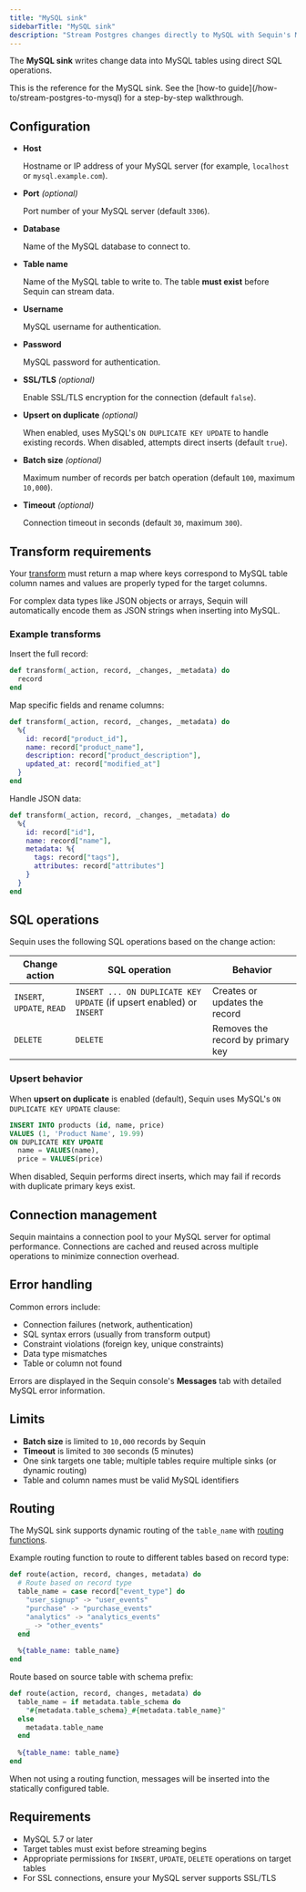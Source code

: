 ```yaml
---
title: "MySQL sink"
sidebarTitle: "MySQL sink"
description: "Stream Postgres changes directly to MySQL with Sequin's MySQL sink."
---
```


The **MySQL sink** writes change data into MySQL tables using direct SQL operations.

<Tip>
  This is the reference for the MySQL sink. See the [how-to guide](/how-to/stream-postgres-to-mysql) for a step-by-step walkthrough.
</Tip>

## Configuration

- **Host**

    Hostname or IP address of your MySQL server (for example, `localhost` or `mysql.example.com`).

- **Port** *(optional)*

    Port number of your MySQL server (default `3306`).

- **Database**

    Name of the MySQL database to connect to.

- **Table name**

    Name of the MySQL table to write to. The table **must exist** before Sequin can stream data.

- **Username**

    MySQL username for authentication.

- **Password**

    MySQL password for authentication.

- **SSL/TLS** *(optional)*

    Enable SSL/TLS encryption for the connection (default `false`).

- **Upsert on duplicate** *(optional)*

    When enabled, uses MySQL's `ON DUPLICATE KEY UPDATE` to handle existing records. When disabled, attempts direct inserts (default `true`).

- **Batch size** *(optional)*

    Maximum number of records per batch operation (default `100`, maximum `10,000`).

- **Timeout** *(optional)*

    Connection timeout in seconds (default `30`, maximum `300`).

## Transform requirements

Your [transform](/reference/transforms) must return a map where keys correspond to MySQL table column names and values are properly typed for the target columns.

For complex data types like JSON objects or arrays, Sequin will automatically encode them as JSON strings when inserting into MySQL.

### Example transforms

Insert the full record:
```elixir
def transform(_action, record, _changes, _metadata) do
  record
end
```

Map specific fields and rename columns:
```elixir
def transform(_action, record, _changes, _metadata) do
  %{
    id: record["product_id"],
    name: record["product_name"],
    description: record["product_description"],
    updated_at: record["modified_at"]
  }
end
```

Handle JSON data:
```elixir
def transform(_action, record, _changes, _metadata) do
  %{
    id: record["id"],
    name: record["name"],
    metadata: %{
      tags: record["tags"],
      attributes: record["attributes"]
    }
  }
end
```

## SQL operations

Sequin uses the following SQL operations based on the change action:

| Change action | SQL operation | Behavior |
|---------------|--------------|----------|
| `INSERT`, `UPDATE`, `READ` | `INSERT ... ON DUPLICATE KEY UPDATE` (if upsert enabled) or `INSERT` | Creates or updates the record |
| `DELETE` | `DELETE` | Removes the record by primary key |

### Upsert behavior

When **upsert on duplicate** is enabled (default), Sequin uses MySQL's `ON DUPLICATE KEY UPDATE` clause:

```sql
INSERT INTO products (id, name, price) 
VALUES (1, 'Product Name', 19.99)
ON DUPLICATE KEY UPDATE 
  name = VALUES(name), 
  price = VALUES(price)
```

When disabled, Sequin performs direct inserts, which may fail if records with duplicate primary keys exist.

## Connection management

Sequin maintains a connection pool to your MySQL server for optimal performance. Connections are cached and reused across multiple operations to minimize connection overhead.

## Error handling

Common errors include:

- Connection failures (network, authentication)
- SQL syntax errors (usually from transform output)
- Constraint violations (foreign key, unique constraints)
- Data type mismatches
- Table or column not found

Errors are displayed in the Sequin console's **Messages** tab with detailed MySQL error information.

## Limits

- **Batch size** is limited to `10,000` records by Sequin
- **Timeout** is limited to `300` seconds (5 minutes)
- One sink targets one table; multiple tables require multiple sinks (or dynamic routing)
- Table and column names must be valid MySQL identifiers

## Routing

The MySQL sink supports dynamic routing of the `table_name` with [routing functions](/reference/routing).

Example routing function to route to different tables based on record type:

```elixir
def route(action, record, changes, metadata) do
  # Route based on record type
  table_name = case record["event_type"] do
    "user_signup" -> "user_events"
    "purchase" -> "purchase_events"
    "analytics" -> "analytics_events"
    _ -> "other_events"
  end
  
  %{table_name: table_name}
end
```

Route based on source table with schema prefix:

```elixir
def route(action, record, changes, metadata) do
  table_name = if metadata.table_schema do
    "#{metadata.table_schema}_#{metadata.table_name}"
  else
    metadata.table_name
  end
  
  %{table_name: table_name}
end
```

When not using a routing function, messages will be inserted into the statically configured table.

## Requirements

- MySQL 5.7 or later
- Target tables must exist before streaming begins
- Appropriate permissions for `INSERT`, `UPDATE`, `DELETE` operations on target tables
- For SSL connections, ensure your MySQL server supports SSL/TLS 